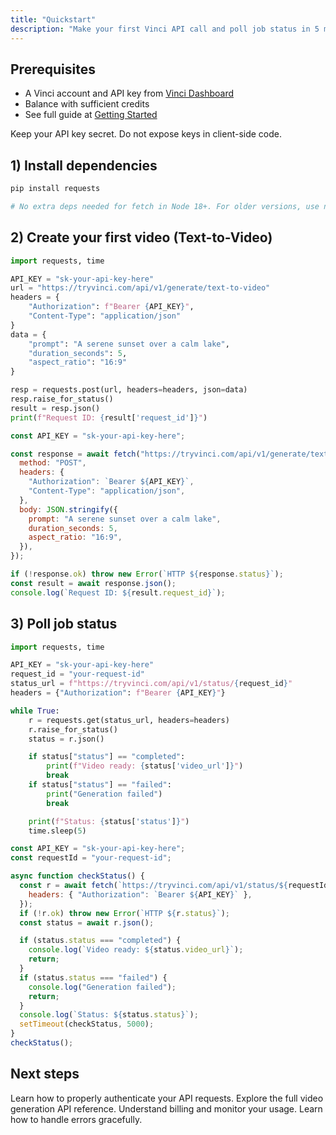 ```yaml
---
title: "Quickstart"
description: "Make your first Vinci API call and poll job status in 5 minutes (Python &amp; JavaScript)."
---
```


## Prerequisites
- A Vinci account and API key from [Vinci Dashboard](https://app.tryvinci.com/dashboard/api)
- Balance with sufficient credits
- See full guide at [Getting Started](/docs/guides/getting-started)

<Note>
Keep your API key secret. Do not expose keys in client-side code.
</Note>

## 1) Install dependencies
```bash title="Python"
pip install requests
```

```bash title="JavaScript (Node 18+)"
# No extra deps needed for fetch in Node 18+. For older versions, use node-fetch.
```

## 2) Create your first video (Text-to-Video)

```python title="text_to_video.py"
import requests, time

API_KEY = "sk-your-api-key-here"
url = "https://tryvinci.com/api/v1/generate/text-to-video"
headers = {
    "Authorization": f"Bearer {API_KEY}",
    "Content-Type": "application/json"
}
data = {
    "prompt": "A serene sunset over a calm lake",
    "duration_seconds": 5,
    "aspect_ratio": "16:9"
}

resp = requests.post(url, headers=headers, json=data)
resp.raise_for_status()
result = resp.json()
print(f"Request ID: {result['request_id']}")
```

```javascript title="text_to_video.js"
const API_KEY = "sk-your-api-key-here";

const response = await fetch("https://tryvinci.com/api/v1/generate/text-to-video", {
  method: "POST",
  headers: {
    "Authorization": `Bearer ${API_KEY}`,
    "Content-Type": "application/json",
  },
  body: JSON.stringify({
    prompt: "A serene sunset over a calm lake",
    duration_seconds: 5,
    aspect_ratio: "16:9",
  }),
});

if (!response.ok) throw new Error(`HTTP ${response.status}`);
const result = await response.json();
console.log(`Request ID: ${result.request_id}`);
```

## 3) Poll job status

```python title="poll_status.py"
import requests, time

API_KEY = "sk-your-api-key-here"
request_id = "your-request-id"
status_url = f"https://tryvinci.com/api/v1/status/{request_id}"
headers = {"Authorization": f"Bearer {API_KEY}"}

while True:
    r = requests.get(status_url, headers=headers)
    r.raise_for_status()
    status = r.json()

    if status["status"] == "completed":
        print(f"Video ready: {status['video_url']}")
        break
    if status["status"] == "failed":
        print("Generation failed")
        break

    print(f"Status: {status['status']}")
    time.sleep(5)
```

```javascript title="poll_status.js"
const API_KEY = "sk-your-api-key-here";
const requestId = "your-request-id";

async function checkStatus() {
  const r = await fetch(`https://tryvinci.com/api/v1/status/${requestId}`, {
    headers: { "Authorization": `Bearer ${API_KEY}` },
  });
  if (!r.ok) throw new Error(`HTTP ${r.status}`);
  const status = await r.json();

  if (status.status === "completed") {
    console.log(`Video ready: ${status.video_url}`);
    return;
  }
  if (status.status === "failed") {
    console.log("Generation failed");
    return;
  }
  console.log(`Status: ${status.status}`);
  setTimeout(checkStatus, 5000);
}
checkStatus();
```

## Next steps

<CardGroup cols={2}>

<Card title="Authentication" icon="key" href="/essentials/authentication">
  Learn how to properly authenticate your API requests.
</Card>

<Card title="Video Generation API" icon="video" href="/docs/api-reference/video-generation">
  Explore the full video generation API reference.
</Card>

<Card title="Billing & Usage" icon="credit-card" href="/docs/guides/billing-usage">
  Understand billing and monitor your usage.
</Card>

<Card title="Error Handling" icon="triangle-exclamation" href="/docs/guides/error-handling">
  Learn how to handle errors gracefully.
</Card>

</CardGroup>
